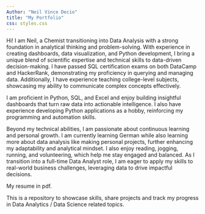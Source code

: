 ```yaml
---
Author: "Neil Vince Decio"
title: "My Portfolio"
css: styles.css
---
```




Hi! I am Neil, a Chemist transitioning into Data Analysis with a strong foundation in analytical thinking and problem-solving. With experience in creating dashboards, data visualization, and Python development, I bring a unique blend of scientific expertise and technical skills to data-driven decision-making. I have passed SQL certification exams on both DataCamp and HackerRank, demonstrating my proficiency in querying and managing data. Additionally, I have experience teaching college-level subjects, showcasing my ability to communicate complex concepts effectively.

I am proficient in Python, SQL, and Excel and enjoy building insightful dashboards that turn raw data into actionable intelligence. I also have experience developing Python applications as a hobby, reinforcing my programming and automation skills.

Beyond my technical abilities, I am passionate about continuous learning and personal growth. I am currently learning German while also learning more about data analysis like making personal projects, further enhancing my adaptability and analytical mindset. I also enjoy reading, jogging, running, and volunteering, which help me stay engaged and balanced. As I transition into a full-time Data Analyst role, I am eager to apply my skills to real-world business challenges, leveraging data to drive impactful decisions.

My resume in pdf.

This is a repository to showcase skills, share projects and track my progress in Data Analytics / Data Science related topics.

